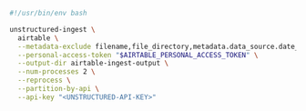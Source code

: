 ```bash Shell
#!/usr/bin/env bash

unstructured-ingest \
  airtable \
  --metadata-exclude filename,file_directory,metadata.data_source.date_processed \
  --personal-access-token "$AIRTABLE_PERSONAL_ACCESS_TOKEN" \
  --output-dir airtable-ingest-output \
  --num-processes 2 \
  --reprocess \
  --partition-by-api \
  --api-key "<UNSTRUCTURED-API-KEY>"
```
